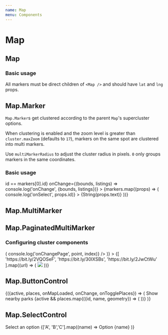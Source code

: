 ```yaml
---
name: Map
menu: Components
---
```



# Map

## Map

<Props of={Map} />

### Basic usage

All markers must be direct children of `<Map />` and should have `lat` and `lng` props.

<Fragment>
  <View m={4} height={400}>
    <Map apiKey={GOOGLE_MAPS_API_KEY} libraries={['places']}>
      <View {...markers[0]} mt={-25} width={25} height={25}>
        <Icon name="map-marker-alt" color="pink" size={25} />
      </View>
    </Map>
  </View>
</Fragment>

## Map.Marker

<Props of={Marker} />

`Map.Marker`s get clustered according to the parent `Map`'s supercluster options.

When clustering is enabled and the zoom level is greater than `cluster.maxZoom` (defaults to `17`), markers on the same spot are clustered into multi markers.

Use `multiMarkerRadius` to adjust the cluster radius in pixels. `0` only groups markers in the same coordinates.

### Basic usage

<Fragment>
  <View m={4} height={400}>
    <Map
      cluster
      apiKey={GOOGLE_MAPS_API_KEY}
      isHighlight={({id}) => id == markers[0].id}
      onChange={(bounds, listings) => console.log('onChange', {bounds, listings})}
    >
      {markers.map((props) => (
        <Map.Marker
          {...props}
          key={props.id}
          onSelect={() => console.log('onSelect', props.id)}
        >
          {String(props.text)}
        </Map.Marker>
      ))}
    </Map>
  </View>
</Fragment>

## Map.MultiMarker

<Props of={MultiMarkerBase} />

## Map.PaginatedMultiMarker

<Props of={PaginatedMultiMarker} />

### Configuring cluster components

<Fragment>
  <View m={4} height={400}>
    <Map
      cluster
      apiKey={GOOGLE_MAPS_API_KEY}
      ClusterMarker={PawMarker}
      MultiMarker={(props) => (
        <Map.PaginatedMultiMarker
          {...props}
          borderRadius={10}
          onChangePage={(point, index) => console.log('onChangePage', point, index)}
        />
      )}
    >
      {[
        'https://bit.ly/2VQOSeF',
        'https://bit.ly/30IXSBs',
        'https://bit.ly/2JwCtWu'
      ].map((url) => (
        <Map.Marker {...markers[0]} id={url} key={url} width={200} height={200} bg="white" p={0}>
          <img src={url} style={{objectFit: 'cover', width: '100%', height: '100%'}} />
        </Map.Marker>
      ))}
    </Map>
  </View>
</Fragment>

## Map.ButtonControl

<Fragment>
  <View m={4} height={400}>
    <PlaceSearch type="park">
      {({active, places, onMapLoaded, onChange, onTogglePlaces}) => (
        <Map
          apiKey={GOOGLE_MAPS_API_KEY}
          libraries={['places']}
          onMapLoaded={onMapLoaded}
          onChange={onChange}
        >
          <Map.ButtonControl active={active} position="top-center" onClick={onTogglePlaces}>
            Show nearby parks
          </Map.ButtonControl>
          <View {...markers[0]} mt={-25} width={25} height={25}>
            <Icon name="map-marker-alt" color="pink" size={25} />
          </View>
          {active && places.map(({id, name, geometry}) => (
            <View
              id={id}
              key={id}
              lat={geometry.location.lat()}
              lng={geometry.location.lng()}
              mt={-12.5}
              width={25}
              height={25}
            >
              <Icon name="tree" color="green" size={25} />
            </View>
          ))}
        </Map>
      )}
    </PlaceSearch>
  </View>
</Fragment>

## Map.SelectControl

<Fragment>
  <View m={4} height={400}>
    <Map apiKey={GOOGLE_MAPS_API_KEY}>
      <Map.SelectControl
        label="Select control"
        height="short"
        fontSize="small"
        position="top-right"
        zIndex={100}
        onChange={console.log}
      >
        <Map.SelectControl.Option color="extraDarkSmoke" value={null}>
          Select an option
        </Map.SelectControl.Option>
        {['A', 'B','C'].map((name) =>
          <Map.SelectControl.Checkbox key={name} value={name}>
            Option {name}
          </Map.SelectControl.Checkbox>
        )}
      </Map.SelectControl>
      <View {...markers[0]} mt={-25} width={25} height={25}>
        <Icon name="map-marker-alt" color="pink" size={25} />
      </View>
    </Map>
  </View>
</Fragment>
